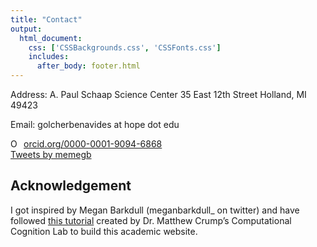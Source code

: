 ```yaml
--- 
title: "Contact"
output: 
  html_document:
    css: ['CSSBackgrounds.css', 'CSSFonts.css']
    includes:
      after_body: footer.html
---
```


Address:
A. Paul Schaap Science Center
35 East 12th Street
Holland, MI 49423

Email:
golcherbenavides at hope dot edu

<script>
   $(document).ready(function() {
     $head = $('#header');
     $head.prepend('<img src=\"swimming.png\" style=\"float: right;width: 300px;padding: 20px\"/>')
   });
</script>

<!-- This adds the link to my ORCID iD -->

<div itemscope itemtype="https://schema.org/Person"><a itemprop="sameAs" content="https://orcid.org/0000-0001-9094-6868" href="https://orcid.org/0000-0001-9094-6868" target="orcid.widget" rel="noopener noreferrer" style="vertical-align:top;"><img src="https://orcid.org/sites/default/files/images/orcid_16x16.png" style="width:1em;margin-right:.5em;" alt="ORCID iD icon">orcid.org/0000-0001-9094-6868</a></div>

<!-- Embedding my twitter timeline in the contact page; go to this site to get your own: https://publish.twitter.com/ -->

<a class="twitter-timeline" href="https://twitter.com/memegb?ref_src=twsrc%5Etfw" data-tweet-limit="3" data-width="500">Tweets by memegb</a> <script async src="https://platform.twitter.com/widgets.js" charset="utf-8" ></script>

<!-- Including CSSmics.css in the yaml at the beginning of this file adds the large formatted social media icons to this page.  -->


## Acknowledgement
I got inspired by Megan Barkdull (meganbarkdull_ on twitter) and have followed [this tutorial ](https://www.youtube.com/watch?v=nc7XhQrasCM) created by Dr. Matthew Crump's Computational Cognition Lab to build this academic website. 

